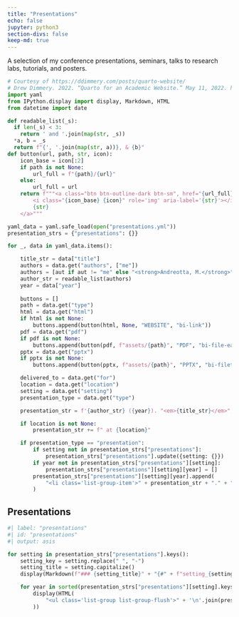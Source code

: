 ```yaml
---
title: "Presentations"
echo: false
jupyter: python3
section-divs: false
keep-md: true
---
```


A selection of my conference presentations, seminars, talks to research labs, tutorials, and posters.


```python
# Courtesy of https://ddimmery.com/posts/quarto-website/
# Drew Dimmery. 2022. “Quarto for an Academic Website.” May 11, 2022. https://ddimmery.com/posts/quarto-website.
import yaml
from IPython.display import display, Markdown, HTML
from datetime import date

def readable_list(_s):
  if len(_s) < 3:
    return ' and '.join(map(str, _s))
  *a, b = _s
  return f"{', '.join(map(str, a))}, & {b}"
def button(url, path, str, icon):
    icon_base = icon[:2]
    if path is not None:
        url_full = f"{path}/{url}"
    else:
        url_full = url
    return f"""<a class="btn btn-outline-dark btn-sm", href="{url_full}" target="_blank" rel="noopener noreferrer">
        <i class="{icon_base} {icon}" role='img' aria-label='{str}'></i>
        {str}
    </a>"""

yaml_data = yaml.safe_load(open("presentations.yml"))
presentation_strs = {"presentations": {}}

for _, data in yaml_data.items():

    title_str = data["title"]
    authors = data.get("authors", ["me"])
    authors = [aut if aut != "me" else "<strong>Andreotta, M.</strong>" for aut in authors]
    author_str = readable_list(authors)
    year = data["year"]
    
    buttons = []
    path = data.get("type")
    html = data.get("html")
    if html is not None:
        buttons.append(button(html, None, "WEBSITE", "bi-link"))
    pdf = data.get("pdf")
    if pdf is not None:
        buttons.append(button(pdf, f"assets/{path}", "PDF", "bi-file-earmark-pdf"))
    pptx = data.get("pptx")
    if pptx is not None:
        buttons.append(button(pptx, f"assets/{path}", "PPTX", "bi-filetype-pptx"))

    delivered_to = data.get("for")
    location = data.get("location")
    setting = data.get("setting")
    presentation_type = data.get("type")

    presentation_str = f'{author_str} ({year}). "<em>{title_str}</em>", for {delivered_to}'

    if location is not None:
        presentation_str += f" at {location}"

    if presentation_type == "presentation":
        if setting not in presentation_strs["presentations"]:
            presentation_strs["presentations"].update({setting: {}})
        if year not in presentation_strs["presentations"][setting]:
            presentation_strs["presentations"][setting][year] = []
        presentation_strs["presentations"][setting][year].append(
            "<li class='list-group-item'>" + presentation_str + "." + "<br>" + " ".join(buttons) + "</li>"
        )
```

## Presentations

```python
#| label: "presentations"
#| id: "presentations"
#| output: asis

for setting in presentation_strs["presentations"].keys():
    setting_key = setting.replace(" ", "-")
    setting_title = setting.capitalize()
    display(Markdown(f"### {setting_title}" + "{#" + f"setting_{setting_key}" + "}"))

    for year in sorted(presentation_strs["presentations"][setting].keys(), reverse = True):
        display(HTML(
            "<ul class='list-group list-group-flush'>" + '\n'.join(presentation_strs["presentations"][setting][year]) + "</ul>"
        ))
```